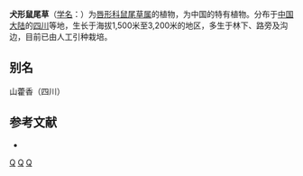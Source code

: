 {{Speciesbox 
| taxon = Salvia cynica
| authority = Dunn
}}

'''犬形鼠尾草'''（[[学名|学名]]：{{lang|la|''Salvia cynica''}}）为[[唇形科|唇形科]][[鼠尾草属|鼠尾草属]]的植物，为中国的特有植物。分布于[[中国大陆|中国大陆]]的[[四川|四川]]等地，生长于海拔1,500米至3,200米的地区，多生于林下、路旁及沟边，目前已由人工引种栽培。

== 别名 ==
山藿香（四川）

== 参考文献 ==
<div class="references-small">
* {{cite web| url =http://www.bioinfo.cn/db05/KmzwSpecies.php?action=view&id=12806| title =犬形鼠尾草| work =《中国高等植物数据库全库》| publisher =中国科学院微生物研究所| author =昆明植物研究所| accessdate =2009-02-24| deadurl =yes| archiveurl =https://web.archive.org/web/20160305094413/http://www.bioinfo.cn/db05/KmzwSpecies.php?action=view&id=12806| archivedate =2016-03-05}}
</div>
{{Taxonbar|from=Q7406776}}

[[Category:鼠尾草属|Q]]
[[Category:中國特有植物|Q]]
[[Category:四川植物|Q]]

{{植物小作品}}